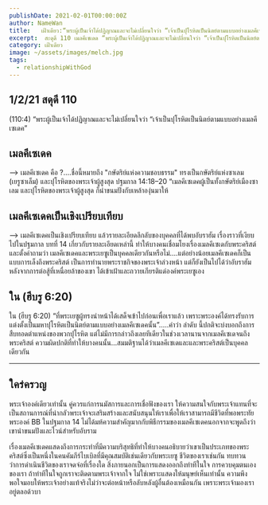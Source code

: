 ```yaml
---
publishDate: 2021-02-01T00:00:00Z
author: NameWan
title:   เฝ้าเดียว:“พระ​ผู้​เป็น​เจ้าได้​ปฏิญาณและ​จะ​ไม่​เปลี่ยน​ใจ​ว่า “เจ้า​เป็น​ปุโรหิต​เป็น​นิตย์ตาม​แบบอย่าง​เมลคีเซเดค”  
excerpt:  สะดุดี 110 เมลคีเซเดด “พระ​ผู้​เป็น​เจ้าได้​ปฏิญาณและ​จะ​ไม่​เปลี่ยน​ใจ​ว่า “เจ้า​เป็น​ปุโรหิต​เป็น​นิตย์ตาม​แบบอย่าง​เมลคีเซเดค”
category: เฝ้าเดียว
image: ~/assets/images/melch.jpg  
tags:
  - relationshipWithGod
---
```



## 1/2/21  สดุดี 110

(110:4) “พระ​ผู้​เป็น​เจ้าได้​ปฏิญาณและ​จะ​ไม่​เปลี่ยน​ใจ​ว่า “เจ้า​เป็น​ปุโรหิต​เป็น​นิตย์ตาม​แบบอย่าง​เมลคีเซเดค”

## เมลคีเซเดค

—> เมลคีเซเดค คือ ?....ชื่อนี้หมายถึง "กษัตริย์แห่งความชอบธรรม" ทรงเป็นกษัตริย์แห่งซาเลม (เยรูซาเล็ม) และปุโรหิตของพระเจ้าผู้สูงสุด ปฐมกาล 14:18–20 “เมลคีเซเดคผู้เป็นทั้งกษัตริย์เมืองซาเลม และปุโรหิตของพระเจ้าผู้สูงสุด ก็นำขนมปังกับเหล้าองุ่นมาให้

## เมลคีเซเดคเป็นเชิงเปรียบเทียบ

—> เมลคีเซเดคเป็นเชิงเปรียบเทียบ แล้วรายละเอียดลึกลับของบุคคลที่ได้พบอับราฮัม เรื่องราวที่เงียบไปในปฐมกาล บทที่ 14 เกี่ยวกับรายละเอียดเหล่านี้ ทำให้บางคนเชื่อมโยงเรื่องเมลคีเซเดกับพระคริสต์ และตั้งคำถามว่า เมลคีเซเดคและพระเยซูเป็นบุคคลเดียวกันหรือไม่....แต่อย่างน้อยเมลคีเซเดคก็เป็นแบบการเล็งถึงพระคริสต์ เป็นการทำนายพระราชกิจของพระเจ้าล่วงหน้า แต่ก็ยังเป็นไปได้ว่าอับราฮัม หลังจากการต่อสู้ที่เหนื่อยล้าของเขา ได้เข้าเฝ้าและถวายเกียรติแด่องค์พระเยซูเอง

## ใน (ฮีบรู 6:20)

ใน (ฮีบรู 6:20)  “ที่พระเยซูผู้ทรงนำหน้าได้เสด็จเข้าไปก่อนเพื่อเราแล้ว เพราะพระองค์ได้ทรงรับการแต่งตั้งเป็นมหาปุโรหิตเป็นนิตย์ตามแบบอย่างเมลคีเซเดคนั้น”.....คำว่า ลำดับ นี้ปกติจะบ่งบอกถึงการสืบทอดตำแหน่งของพวกปุโรหิต แต่ไม่มีการกล่าวถึงเลยทีเดียวในช่วงเวลานานจากเมลคีเซเดจนถึงพระคริสต์ ความผิดปกติที่ทำให้บางคนนั้น...สมมติฐานได้ว่าเมลคีเซเดและและพระคริสต์เป็นบุคคลเดียวกัน

---

## ใคร่ครวญ

พระเจ้าองค์เดียวเท่านั้น คู่ควรแก่การนมัสการและการเชื่อฟังของเรา ให้ความสนใจกับพระเจ้าแทนที่จะเป็นสถานการณ์ที่น่ากลัวพระเจ้าจะเสริมสร้างและสนับสนุนให้เราเพื่อให้เราสามารถมีชีวิตที่พอพระทัยพระองค์ BB ในปฐมกาล 14 ไม่ได้มห้ความสำคัญมากกับพิธีกรรมของเมลคีเซเดคนอกจากจะพูดถึงว่าเขานำขนมปังและไวน์สำหรับอับราม 

เรื่องเมลคีเซเดคแสดงถึงการกระทำที่มีความบริสุทธิที่ทำให้บางคนอธิบายว่าเขาเป็นประเภทของพระคริสต์ซึ่งเป็นหนึ่งในคนคัมภีร์ไบเบิลที่มีคุณสมบัติเช่นเดียวกับพระเยซู ชีวิตของเราเช่นกัน ทบทวนว่าการดำเนินชีวิตของเราจดจ่อที่เรื่องใด สิ่งภายนอกเป็นการแสดงออกถึงท่าทีในใจ การควบคุมตนเองของเรา  ถ้าท่าทีในใจถูกเราจะติดตามพระเจ้าจากใจ ไม่ใช่เพราะแสดงให้มนุษย์เห็นเท่านั้น ความพึงพอใจมอบให้พระเจ้าอย่างแท้จริงไม่ว่าจะต่อหน้าหรือลับหลังผู้อื่นต้องเหมือนกัน เพราะพระเจ้ามองเราอยู่ตลอด้วบา
